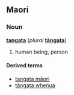 ==Maori==
===Noun===
'''[[tangata]]''' (''plural'' '''[[tāngata]]''')

# human being, person

====Derived terms====
*[[tangata māori]]
*[[tāngata whenua]]
